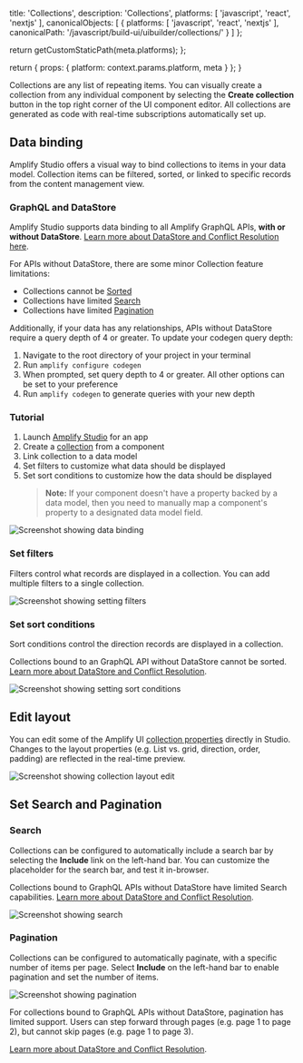                   
  title: 'Collections',
  description: 'Collections',
  platforms: [
    'javascript',
    'react', 
    'nextjs'
  ],
  canonicalObjects: [
    {
      platforms: [
        'javascript',
        'react', 
        'nextjs'
      ],
      canonicalPath: '/javascript/build-ui/uibuilder/collections/'
    }
  ]
};

  return getCustomStaticPath(meta.platforms);
};

  return {
    props: {
      platform: context.params.platform,
      meta
    }
  };
}
          

Collections are any list of repeating items. You can visually create a collection from any individual component by selecting the **Create collection** button in the top right corner of the UI component editor. All collections are generated as code with real-time subscriptions automatically set up.

## Data binding

Amplify Studio offers a visual way to bind collections to items in your data model. Collection items can be filtered, sorted, or linked to specific records from the content management view.

### GraphQL and DataStore

Amplify Studio supports data binding to all Amplify GraphQL APIs, **with or without DataStore**. [Learn more about DataStore and Conflict Resolution here](/[platform]/tools/console/data/data-model/#datastore-and-graphql). 

For APIs without DataStore, there are some minor Collection feature limitations: 
- Collections cannot be [Sorted](#set-sort-conditions)
- Collections have limited [Search](#set-search-and-pagination)
- Collections have limited [Pagination](#set-search-and-pagination)

Additionally, if your data has any relationships, APIs without DataStore require a query depth of 4 or greater. To update your codegen query depth:
1. Navigate to the root directory of your project in your terminal
1. Run `amplify configure codegen`
1. When prompted, set query depth to 4 or greater. All other options can be set to your preference
1. Run `amplify codegen` to generate queries with your new depth

### Tutorial

1. Launch [Amplify Studio](/[platform]/tools/console/adminui/start/#logging-in-and-creating-an-app) for an app
2. Create a [collection](/[platform]/tools/console/tutorial/collections/) from a component
3. Link collection to a data model
4. Set filters to customize what data should be displayed
5. Set sort conditions to customize how the data should be displayed
   > **Note:** If your component doesn't have a property backed by a data model, then you need to manually map a component's property to a designated data model field.

![Screenshot showing data binding](/images/console/ui-collections-databind.png)

### Set filters

Filters control what records are displayed in a collection. You can add multiple filters to a single collection.

![Screenshot showing setting filters](/images/console/ui-collections-set-filters.png)

### Set sort conditions

Sort conditions control the direction records are displayed in a collection.

<Callout warning>

Collections bound to an GraphQL API without DataStore cannot be sorted. [Learn more about DataStore and Conflict Resolution](/[platform]/tools/console/data/data-model/#datastore-and-graphql).

</Callout>

![Screenshot showing setting sort conditions](/images/console/ui-collections-set-sort-conditions.png)

## Edit layout

You can edit some of the Amplify UI [collection properties](https://ui.docs.amplify.aws/react/components/collection) directly in Studio. Changes to the layout properties (e.g. List vs. grid, direction, order, padding) are reflected in the real-time preview.

![Screenshot showing collection layout edit](/images/console/ui-collections-layout.png)

## Set Search and Pagination

### Search

Collections can be configured to automatically include a search bar by selecting the **Include** link on the left-hand bar. You can customize the placeholder for the search bar, and test it in-browser.

<Callout warning>

Collections bound to GraphQL APIs without DataStore have limited Search capabilities. [Learn more about DataStore and Conflict Resolution](/[platform]/tools/console/data/data-model/#datastore-and-graphql).

</Callout>


![Screenshot showing search](/images/console/ui-collections-search.png)

### Pagination

Collections can be configured to automatically paginate, with a specific number of items per page. Select **Include** on the left-hand bar to enable pagination and set the number of items. 

![Screenshot showing pagination](/images/console/ui-collections-pagination.png)

For collections bound to GraphQL APIs without DataStore, pagination has limited support. Users can step forward through pages (e.g. page 1 to page 2), but cannot skip pages (e.g. page 1 to page 3). 

[Learn more about DataStore and Conflict Resolution](/[platform]/tools/console/data/data-model/#datastore-and-graphql).
